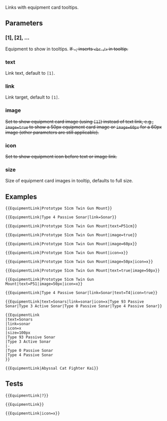 <noinclude>{{AssetTemplateList}}</noinclude><includeonly><!--{{{{{subst|safesubst:}}}#invoke:EquipmentLink|format}}-->{{Link|type=Equipment|asset=Card|size={{{size|160x160px}}}|text={{{text|}}}|link={{{link|}}}|{{{1|}}}|{{{2|}}}|{{{3|}}}|{{{4|}}}|{{{5|}}}}}</includeonly><noinclude>
Links with equipment card tooltips.

==Parameters==
===[1], [2], ...===
Equipment to show in tooltips. <s>If <code>-</code>, inserts <code><nowiki><br /></nowiki></code> in tooltip.</s>
===text===
Link text, default to <code>[1]</code>.
===link===
Link target, default to <code>[1]</code>.
===image===
<s>Set to show equipment card image (using <code>[1]</code>) instead of text link, e.g., <code>image=true</code> to show a 50px equipment card image or <code>image=60px</code> for a 60px image (other parameters are still applicable).</s>
===icon===
<s>Set to show equipment icon before text or image link.</s>
===size===
Size of equipment card images in tooltip, defaults to full size.

==Examples==
<pre>{{EquipmentLink|Prototype 51cm Twin Gun Mount}}</pre>
{{EquipmentLink|Prototype 51cm Twin Gun Mount}}
<pre>{{EquipmentLink|Type 4 Passive Sonar|link=Sonar}}</pre>
{{EquipmentLink|Type 4 Passive Sonar|link=Sonar}}
<pre>{{EquipmentLink|Prototype 51cm Twin Gun Mount|text=P51cm}}</pre>
{{EquipmentLink|Prototype 51cm Twin Gun Mount|text=P51cm}}
<pre>{{EquipmentLink|Prototype 51cm Twin Gun Mount|image=true}}</pre>
{{EquipmentLink|Prototype 51cm Twin Gun Mount|image=true}}
<pre>{{EquipmentLink|Prototype 51cm Twin Gun Mount|image=60px}}</pre>
{{EquipmentLink|Prototype 51cm Twin Gun Mount|image=60px}}
<pre>{{EquipmentLink|Prototype 51cm Twin Gun Mount|icon=x}}</pre>
{{EquipmentLink|Prototype 51cm Twin Gun Mount|icon=x}}
<pre>{{EquipmentLink|Prototype 51cm Twin Gun Mount|image=50px|icon=x}}</pre>
{{EquipmentLink|Prototype 51cm Twin Gun Mount|image=50px|icon=x}}
<pre>{{EquipmentLink|Prototype 51cm Twin Gun Mount|text=true|image=50px}}</pre>
{{EquipmentLink|Prototype 51cm Twin Gun Mount|text=true|image=50px}}
<pre>{{EquipmentLink|Prototype 51cm Twin Gun Mount|text=P51|image=50px|icon=x}}</pre>
{{EquipmentLink|Prototype 51cm Twin Gun Mount|text=P51|image=50px|icon=x}}
<pre>{{EquipmentLink|Type 4 Passive Sonar|link=Sonar|text=T4|icon=true}}</pre>
{{EquipmentLink|Type 4 Passive Sonar|link=Sonar|text=T4|icon=x}}
<pre>{{EquipmentLink|text=Sonars|link=sonar|icon=x|Type 93 Passive Sonar|Type 3 Active Sonar|Type 0 Passive Sonar|Type 4 Passive Sonar}}</pre>
{{EquipmentLink|text=Sonars|link=sonar|icon=x|Type 93 Passive Sonar|Type 3 Active Sonar|Type 0 Passive Sonar|Type 4 Passive Sonar}}
<pre>
{{EquipmentLink
|text=Sonars
|link=sonar
|icon=x
|size=100px
|Type 93 Passive Sonar
|Type 3 Active Sonar
|-
|Type 0 Passive Sonar
|Type 4 Passive Sonar
}}
</pre>
{{EquipmentLink
|text = Sonars
|link = Sonar
|icon = x
|size = 100px
|Type 93 Passive Sonar
|Type 3 Active Sonar
|-
|Type 0 Passive Sonar
|Type 4 Passive Sonar
}}
<pre>{{EquipmentLink|Abyssal Cat Fighter Kai}}</pre>
{{EquipmentLink|Abyssal Cat Fighter Kai}}

==Tests==
<pre>{{EquipmentLink|?}}</pre>
{{EquipmentLink|?}}
<pre>{{EquipmentLink}}</pre>
{{EquipmentLink}}
<pre>{{EquipmentLink|icon=x}}</pre>
{{EquipmentLink|icon=x}}
</noinclude>